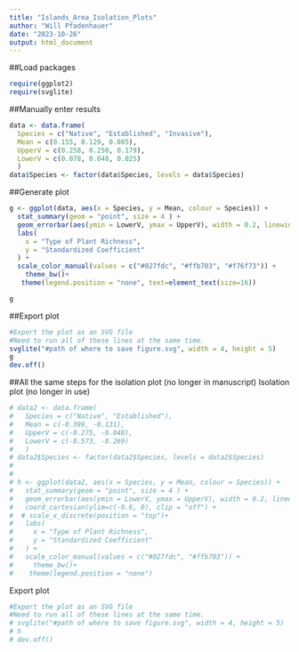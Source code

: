 ```yaml
---
title: "Islands_Area_Isolation_Plots"
author: "Will Pfadenhauer"
date: "2023-10-26"
output: html_document
---
```


##Load packages
```r
require(ggplot2)
require(svglite)
```

##Manually enter results
```r
data <- data.frame(
  Species = c("Native", "Established", "Invasive"),
  Mean = c(0.155, 0.129, 0.085),
  UpperV = c(0.258, 0.250, 0.179),
  LowerV = c(0.078, 0.048, 0.025)
  )
data$Species <- factor(data$Species, levels = data$Species)
```

##Generate plot
```r
g <- ggplot(data, aes(x = Species, y = Mean, colour = Species)) +
  stat_summary(geom = "point", size = 4 ) +
  geom_errorbar(aes(ymin = LowerV, ymax = UpperV), width = 0.2, linewidth=1.5, position = position_dodge(0.9)) +
  labs(
    x = "Type of Plant Richness",
    y = "Standardized Coefficient"
  ) +
  scale_color_manual(values = c("#027fdc", "#ffb703", "#f76f73")) +
    theme_bw()+
   theme(legend.position = "none", text=element_text(size=16))

g
```


##Export plot
```r
#Export the plot as an SVG file
#Need to run all of these lines at the same time. 
svglite("#path of where to save figure.svg", width = 4, height = 5)
g
dev.off()
```


##All the same steps for the isolation plot (no longer in manuscript)
Isolation plot (no longer in use)
```r
# data2 <- data.frame(
#   Species = c("Native", "Established"),
#   Mean = c(-0.399, -0.131),
#   UpperV = c(-0.275, -0.048),
#   LowerV = c(-0.573, -0.269)
#   )
# data2$Species <- factor(data2$Species, levels = data2$Species)
# 
# 
# h <- ggplot(data2, aes(x = Species, y = Mean, colour = Species)) +
#   stat_summary(geom = "point", size = 4 ) +
#   geom_errorbar(aes(ymin = LowerV, ymax = UpperV), width = 0.2, linewidth=1.5, position = position_dodge(0.9)) +
#   coord_cartesian(ylim=c(-0.6, 0), clip = "off") +
#  # scale_x_discrete(position = "top")+
#   labs(
#     x = "Type of Plant Richness",
#     y = "Standardized Coefficient"
#   ) +
#   scale_color_manual(values = c("#027fdc", "#ffb703")) +
#     theme_bw()+
#    theme(legend.position = "none")
```

Export plot
```r
#Export the plot as an SVG file
#Need to run all of these lines at the same time. 
# svglite("#path of where to save figure.svg", width = 4, height = 5)
# h
# dev.off()
```
